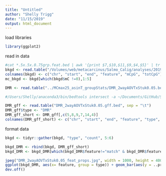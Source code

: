 ```yaml
---
title: "Untitled"
author: "Shelly Trigg"
date: "11/15/2019"
output: html_document
---
```


load libraries
```r
library(ggplot2)

```

read in data 
```r
#cat *.5x.5x.0.75grp.feat.bed | awk '{print $7,$10,$11,$9,$4,$5}' | tr ' ' '\t' |awk '{a[$1"\t"$2"\t"$3"\t"$4]+=$5; b[$1"\t"$2"\t"$3"\t"$4]+=$6}END{for(i in a)print i"\t"a[i]"\t"b[i]}' > all_uniq_feat_sums.txt
bkgd <- read.table("/Volumes/web/metacarcinus/Salmo_Calig/analyses/20191113/all_uniq_feat_sums.txt", sep = "\t")
colnames(bkgd) <- c("chr", "start", "end", "feature", "mCpG", "totCpG")
mc_bkgd <- bkgd[which(bkgd$mC !=0),1:5]

DMR <- read.table("../MCmax25_asinT_groupStats/DMR_2wayAOVTxStuk0.05.bed", sep = "\t")

#/Users/Shelly/anaconda3/bin/bedtools intersect -a ~/Documents/GitHub/Salmon_sealice/analyses/MCmax25_asinT_groupStats/DMR_2wayAOVTxStuk0.05.bed -b /Volumes/web/metacarcinus/Salmo_Calig/GENOMES/v2/RefSeq/ref_ICSASG_v2_top_level.gff3.gz -wb > ~/Documents/GitHub/Salmon_sealice/analyses/20191115_anno/DMR_2wayAOVTxStuk0.05.gff.bed

DMR_gff <- read.table("DMR_2wayAOVTxStuk0.05.gff.bed", sep = "\t")
DMR_gff$type <- "DMR"
DMR_gff_short <- DMR_gff[,c(5,8,9,7,14,4)]
colnames(DMR_gff_short) <- c("chr", "start", "end", "feature", "type", "count")
```

format data
```r
bkgd <- tidyr::gather(bkgd, "type", "count", 5:6)

bkgd_DMR <- rbind(bkgd, DMR_gff_short)
bkgd_DMR <- bkgd_DMR[which(bkgd_DMR$feature!="match" & bkgd_DMR$feature!="region"),]
```

```r
jpeg("DMR_2wayAOVTxStuk0.05_feat_props.jpg", width = 1000, height = 400)
ggplot(bkgd_DMR, aes(x= feature, group = type)) + geom_bar(aes(y = ..prop.., fill = factor(..x..)), stat="count") + geom_text(aes( label = scales::percent(..prop..),y= ..prop.. ), stat= "count", vjust = -.5, size = 2.5) + labs(y = "Percent", fill="feature") + facet_grid(~type) + scale_y_continuous(labels = scales::percent,limits = c(0,0.7)) +  theme_bw() + theme(axis.title.x=element_blank(),axis.text.x=element_blank(),axis.ticks.x=element_blank()) + scale_fill_manual(name="Features", values=RColorBrewer::brewer.pal(12,"Set3"), labels=levels(unique(bkgd_DMR$feature))[which(levels(unique(bkgd_DMR$feature))!="region" & levels(unique(bkgd_DMR$feature)) != "match")]) 
dev.off()





```